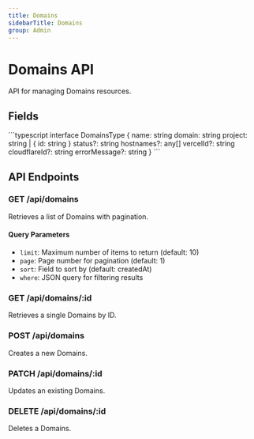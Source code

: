 ```yaml
---
title: Domains
sidebarTitle: Domains
group: Admin
---
```



# Domains API

API for managing Domains resources.

## Fields

<TSDoc>
```typescript
interface DomainsType {
  name: string
  domain: string
  project: string | { id: string }
  status?: string
  hostnames?: any[]
  vercelId?: string
  cloudflareId?: string
  errorMessage?: string
}
```
</TSDoc>


## API Endpoints

### GET /api/domains
Retrieves a list of Domains with pagination.

#### Query Parameters
- `limit`: Maximum number of items to return (default: 10)
- `page`: Page number for pagination (default: 1)
- `sort`: Field to sort by (default: createdAt)
- `where`: JSON query for filtering results

### GET /api/domains/:id
Retrieves a single Domains by ID.

### POST /api/domains
Creates a new Domains.

### PATCH /api/domains/:id
Updates an existing Domains.

### DELETE /api/domains/:id
Deletes a Domains.

